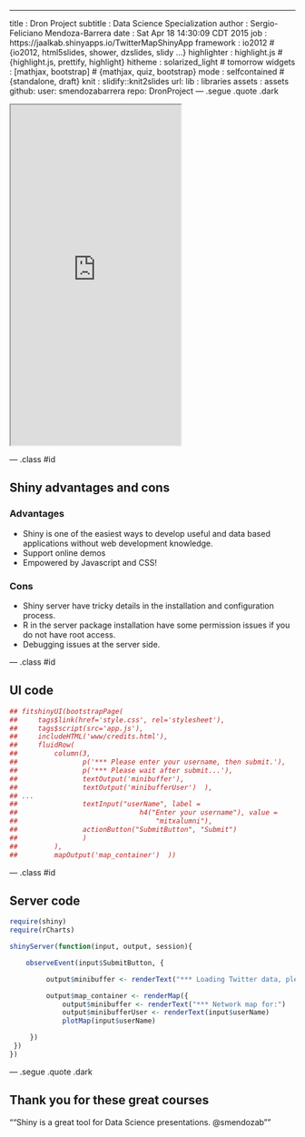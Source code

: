 ---
title       : Dron Project
subtitle    : Data Science Specialization
author      : Sergio-Feliciano Mendoza-Barrera
date        : Sat Apr 18 14:30:09 CDT 2015
job         : https://jaalkab.shinyapps.io/TwitterMapShinyApp
framework   : io2012              # {io2012, html5slides, shower, dzslides, slidy ...}
highlighter : highlight.js        # {highlight.js, prettify, highlight}
hitheme     : solarized_light     # tomorrow
widgets     : [mathjax, bootstrap]            # {mathjax, quiz, bootstrap}
mode        : selfcontained # {standalone, draft}
knit        : slidify::knit2slides
url:
  lib       : libraries
  assets    : assets
github:
  user: smendozabarrera
  repo: DronProject
--- .segue .quote .dark

<iframe src = 'https://jaalkab.shinyapps.io/TwitterMapShinyApp/' height='600px'></iframe>

--- .class #id

## Shiny advantages and cons ##

### Advantages ###

- Shiny is one of the easiest ways to develop useful and data based
applications without web development knowledge.
- Support online demos
- Empowered by Javascript and CSS!

### Cons ###

- Shiny server have tricky details in the installation and
  configuration process.
- R in the server package installation have some permission issues if
  you do not have root access.
- Debugging issues at the server side.

--- .class #id

## UI code ##

```r
## fitshinyUI(bootstrapPage(
##     tags$link(href='style.css', rel='stylesheet'),
##     tags$script(src='app.js'),
##     includeHTML('www/credits.html'),
##     fluidRow(
##         column(3,
##                p('*** Please enter your username, then submit.'),
##                p('*** Please wait after submit...'),
##                textOutput('minibuffer'),
##                textOutput('minibufferUser')  ),
## ...
##                textInput("userName", label =
##                              h4("Enter your username"), value =
##                                  "mitxalumni"),
##                actionButton("SubmitButton", "Submit")
##                )
##         ),
##         mapOutput('map_container')  ))
```

--- .class #id

## Server code ##

```r
require(shiny)
require(rCharts)

shinyServer(function(input, output, session){

    observeEvent(input$SubmitButton, {

         output$minibuffer <- renderText("*** Loading Twitter data, please wait...:")

         output$map_container <- renderMap({
             output$minibuffer <- renderText("*** Network map for:")
             output$minibufferUser <- renderText(input$userName)
             plotMap(input$userName)

     })
 })
})
```

--- .segue .quote .dark

## Thank you for these great courses ##

<q>"Shiny is a great tool for Data Science presentations. @smendozab"</q>

<style>
.dark q {
  color: white;
}
</style>
